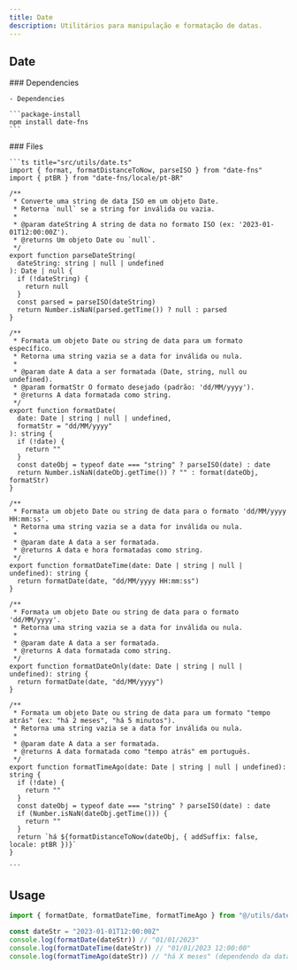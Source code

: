 ```yaml
---
title: Date
description: Utilitários para manipulação e formatação de datas.
---
```


## Date

<Steps>
  <Step>
    ### Dependencies

    - Dependencies

    ```package-install
    npm install date-fns
    ```

  </Step>
  <Step>
    ### Files

    ```ts title="src/utils/date.ts"
    import { format, formatDistanceToNow, parseISO } from "date-fns"
    import { ptBR } from "date-fns/locale/pt-BR"

    /**
     * Converte uma string de data ISO em um objeto Date.
     * Retorna `null` se a string for inválida ou vazia.
     *
     * @param dateString A string de data no formato ISO (ex: '2023-01-01T12:00:00Z').
     * @returns Um objeto Date ou `null`.
     */
    export function parseDateString(
      dateString: string | null | undefined
    ): Date | null {
      if (!dateString) {
        return null
      }
      const parsed = parseISO(dateString)
      return Number.isNaN(parsed.getTime()) ? null : parsed
    }

    /**
     * Formata um objeto Date ou string de data para um formato específico.
     * Retorna uma string vazia se a data for inválida ou nula.
     *
     * @param date A data a ser formatada (Date, string, null ou undefined).
     * @param formatStr O formato desejado (padrão: 'dd/MM/yyyy').
     * @returns A data formatada como string.
     */
    export function formatDate(
      date: Date | string | null | undefined,
      formatStr = "dd/MM/yyyy"
    ): string {
      if (!date) {
        return ""
      }
      const dateObj = typeof date === "string" ? parseISO(date) : date
      return Number.isNaN(dateObj.getTime()) ? "" : format(dateObj, formatStr)
    }

    /**
     * Formata um objeto Date ou string de data para o formato 'dd/MM/yyyy HH:mm:ss'.
     * Retorna uma string vazia se a data for inválida ou nula.
     *
     * @param date A data a ser formatada.
     * @returns A data e hora formatadas como string.
     */
    export function formatDateTime(date: Date | string | null | undefined): string {
      return formatDate(date, "dd/MM/yyyy HH:mm:ss")
    }

    /**
     * Formata um objeto Date ou string de data para o formato 'dd/MM/yyyy'.
     * Retorna uma string vazia se a data for inválida ou nula.
     *
     * @param date A data a ser formatada.
     * @returns A data formatada como string.
     */
    export function formatDateOnly(date: Date | string | null | undefined): string {
      return formatDate(date, "dd/MM/yyyy")
    }

    /**
     * Formata um objeto Date ou string de data para um formato "tempo atrás" (ex: "há 2 meses", "há 5 minutos").
     * Retorna uma string vazia se a data for inválida ou nula.
     *
     * @param date A data a ser formatada.
     * @returns A data formatada como "tempo atrás" em português.
     */
    export function formatTimeAgo(date: Date | string | null | undefined): string {
      if (!date) {
        return ""
      }
      const dateObj = typeof date === "string" ? parseISO(date) : date
      if (Number.isNaN(dateObj.getTime())) {
        return ""
      }
      return `há ${formatDistanceToNow(dateObj, { addSuffix: false, locale: ptBR })}`
    }

    ```

  </Step>
</Steps>

## Usage

```ts
import { formatDate, formatDateTime, formatTimeAgo } from "@/utils/date"

const dateStr = "2023-01-01T12:00:00Z"
console.log(formatDate(dateStr)) // "01/01/2023"
console.log(formatDateTime(dateStr)) // "01/01/2023 12:00:00"
console.log(formatTimeAgo(dateStr)) // "há X meses" (dependendo da data atual)

```
